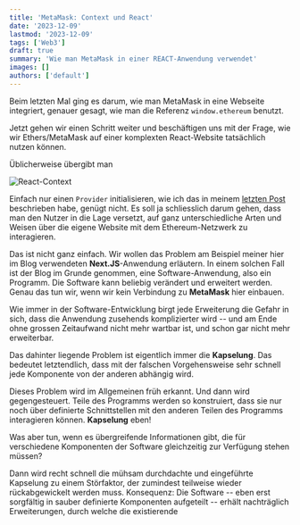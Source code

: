 ```yaml
---
title: 'MetaMask: Context und React'
date: '2023-12-09'
lastmod: '2023-12-09'
tags: ['Web3']
draft: true
summary: 'Wie man MetaMask in einer REACT-Anwendung verwendet'
images: []
authors: ['default']
---
```


Beim letzten Mal ging es darum, wie man MetaMask in eine Webseite integriert,
genauer gesagt, wie man die Referenz `window.ethereum` benutzt.

Jetzt gehen wir einen Schritt weiter und beschäftigen uns mit der Frage,
wie wir Ethers/MetaMask  auf einer komplexten React-Website tatsächlich nutzen können.

Üblicherweise übergibt man



![React-Context](https://react.dev/learn/passing-data-deeply-with-context)


Einfach nur einen `Provider` initialisieren, wie ich das in meinem
[letzten Post](ethereum-provider)
beschrieben habe, genügt nicht. Es soll ja schliesslich darum gehen,
dass man den Nutzer in die Lage versetzt, auf ganz unterschiedliche
Arten und Weisen über die eigene Website mit dem Ethereum-Netzwerk zu interagieren.

Das ist nicht ganz einfach. Wir wollen das Problem am Beispiel meiner
hier im Blog verwendeten **Next.JS**-Anwendung erläutern. In einem solchen
Fall ist der Blog im Grunde genommen, eine Software-Anwendung, also ein Programm.
Die Software kann beliebig verändert und erweitert werden. Genau das tun wir, wenn wir
kein Verbindung zu **MetaMask** hier einbauen.

Wie immer in der Software-Entwicklung birgt jede Erweiterung die Gefahr in sich,
dass die Anwendung zusehends komplizierter wird -- und am Ende ohne grossen Zeitaufwand
nicht mehr wartbar ist, und schon gar nicht mehr erweiterbar.

Das dahinter liegende Problem ist eigentlich immer die **Kapselung**. Das bedeutet letztendlich,
dass mit der falschen Vorgehensweise sehr schnell jede Komponente von der anderen abhängig wird.

Dieses Problem wird im Allgemeinen früh erkannt. Und dann wird gegengesteuert. Teile des Programms
werden so konstruiert, dass sie nur noch über definierte Schnittstellen mit den anderen Teilen des
Programms interagieren können. **Kapselung** eben!

Was aber tun, wenn es übergreifende Informationen gibt, die für verschiedene Komponenten der Software
gleichzeitig zur Verfügung stehen müssen?

Dann wird recht schnell die mühsam durchdachte und eingeführte
Kapselung zu einem Störfaktor, der zumindest teilweise wieder rückabgewickelt werden muss. Konsequenz: Die
Software -- eben erst sorgfältig in sauber definierte Komponenten aufgeteilt -- erhält nachträglich
Erweiterungen, durch welche die existierende
